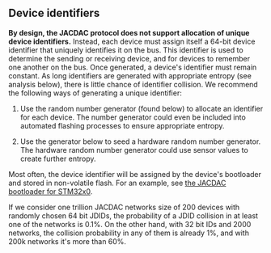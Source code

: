 ## Device identifiers

**By design, the JACDAC protocol does not support allocation of unique device identifiers.** Instead, each device must assign itself a 64-bit device identifier that uniquely identifies it on the bus. This identifier is used to determine the sending or receiving device, and for devices to remember one another on the bus. Once generated, a device's identifier must remain constant. As long identifiers are generated with appropriate entropy (see analysis below), there is little chance of identifier collision. We recommend the following ways of generating a unique identifier:

1. Use the random number generator (found below) to allocate an identifier for each device. The number generator could even be included into automated flashing processes to ensure appropriate entropy.

2. Use the generator below to seed a hardware random number generator. The hardware random number generator could use sensor values to create further entropy.

Most often, the device identifier will be assigned by the device's bootloader and stored in non-volatile flash. For an example, see [the JACDAC bootloader for STM32x0](https://github.com/microsoft/jacdac-stm32x0/blob/master/bl/blmain.c).

<RandomGenerator device={true} />

If we consider one trillion JACDAC networks size of 200 devices with randomly chosen 64 bit JDIDs, the probability of a JDID collision in at least one of the networks is 0.1%. On the other hand, with 32 bit IDs and 2000 networks, the collision probability in any of them is already 1%, and with 200k networks it's more than 60%.
